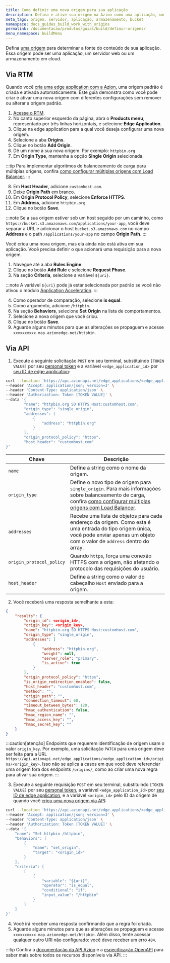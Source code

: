 ```yaml
---
title: Como definir uma nova origem para sua aplicação
description: Defina e ative sua origem na Azion como uma aplicação, um servidor web ou um armazenamento em cloud.
meta_tags: origem, servidor, aplicação, armazenamento, bucket
namespace: docs_guides_build_work_with_origins
permalink: /documentacao/produtos/guias/build/definir-origens/
menu_namespace: buildMenu
---
```


Defina [uma origem](/pt-br/documentacao/produtos/edge-application/origins/) para determinar a fonte do conteúdo de sua aplicação. Essa origem pode ser uma aplicação, um servidor web ou um armazenamento em cloud.

## Via RTM

Quando você [cria uma edge application com a Azion](/pt-br/documentacao/produtos/comecar-com-um-template/), uma origem padrão é criada e ativada automaticamente. Este guia demonstra como você pode criar e ativar uma nova origem com diferentes configurações sem remover ou alterar a origem padrão.

1. [Acesse o RTM](https://manager.azion.com).
2. No canto superior esquerdo da página, abra o **Products menu**, representado por três linhas horizontais, e selecione **Edge Application**.
3. Clique na edge application para a qual você deseja configurar uma nova origem.
4. Selecione a aba **Origins**.
5. Clique no botão **Add Origin**.
6. Dê um nome à sua nova origem. Por exemplo: `httpbin.org`
7. Em **Origin Type**, mantenha a opção **Single Origin** selecionada.

:::tip
Para implementar algoritmos de balanceamento de carga para múltiplas origens, confira [como configurar múltiplas origens com Load Balancer](/pt-br/documentacao/produtos/guias/build/configure-multiplas-origens/).
:::

8. Em **Host Header**, adicione `customhost.com`.
9. Deixe **Origin Path** em branco.
10. Em **Origin Protocol Policy**, selecione **Enforce HTTPS**.
11. Em **Address**, adicione `httpbin.org`.
12. Clique no botão **Save**.

:::note
Se a sua origem estiver sob um host seguido por um caminho, como `https://bucket.s3.amazonaws.com/applications/your-app`, você deve separar a URL e adicionar o host `bucket.s3.amazonaws.com` no campo **Address** e o path `/applications/your-app` no campo **Origin Path**.
:::

Você criou uma nova origem, mas ela ainda não está ativa em sua aplicação. Você precisa definir o que acionará uma requisição para a nova origem.

1. Navegue até a aba **Rules Engine**.
2. Clique no botão **Add Rule** e selecione **Request Phase**.
3. Na seção **Criteria**, selecione a variável `${uri}`.

:::note
A variável `${uri}` pode já estar selecionada por padrão se você não ativou o módulo [Application Acceleration](/pt-br/documentacao/produtos/edge-application/#modules).
:::

4. Como operador de comparação, selecione **is equal**.
5. Como argumento, adicione `/httpbin`.
6. Na seção **Behaviors**, selecione **Set Origin** na lista de comportamentos.
7. Selecione a nova origem que você criou.
8. Clique no botão **Save**.
9. Aguarde alguns minutos para que as alterações se propaguem e acesse `xxxxxxxxxx.map.azionedge.net/httpbin`.

## Via API

1. Execute a seguinte solicitação `POST` em seu terminal, substituindo `[TOKEN VALUE]` por seu [personal token](/pt-br/documentacao/produtos/guias/personal-tokens/) e a variável `<edge_application_id>` por [seu ID de edge application](/pt-br/documentacao/produtos/guias/build/definir-configuracoes-principais/):

```bash
curl --location 'https://api.azionapi.net/edge_applications/<edge_application_id>/origins' \
--header 'Accept: application/json; version=3' \
--header 'Content-Type: application/json' \
--header 'Authorization: Token [TOKEN VALUE]' \
--data '{
        "name": "httpbin.org SO HTTPS Host:customhost.com",
        "origin_type": "single_origin",
        "addresses": [
            {
                "address": "httpbin.org"
            }
        ],
        "origin_protocol_policy": "https",
        "host_header": "customhost.com"
}'
```

  | Chave | Descrição |
  | --- | --- |
  | `name` | Define a string como o nome da origem. |
  | `origin_type` | Define o novo tipo de origem para `single_origin`. Para mais informações sobre balanceamento de carga, confira [como configurar múltiplas origens com Load Balancer](/pt-br/documentacao/produtos/guias/build/configure-multiplas-origens/). |
  | `addresses` | Recebe uma lista de objetos para cada endereço da origem. Como esta é uma entrada do tipo origem única, você pode enviar apenas um objeto com o valor de `address` dentro do array. |
  | `origin_protocol_policy` | Quando `https`, força uma conexão HTTPS com a origem, não afetando o protocolo das requisições do usuário. |
  | `host_header` | Define a string como o valor do cabeçalho `Host` enviado para a origem. |

2. Você receberá uma resposta semelhante a esta:

```json
{
    "results": {
        "origin_id": <origin_id>,
        "origin_key": <origin_key>,
        "name": "httpbin.org SO HTTPS Host:customhost.com",
        "origin_type": "single_origin",
        "addresses": [
            {
                "address": "httpbin.org",
                "weight": null,
                "server_role": "primary",
                "is_active": true
            }
        ],
        "origin_protocol_policy": "https",
        "is_origin_redirection_enabled": false,
        "host_header": "customhost.com",
        "method": "",
        "origin_path": "",
        "connection_timeout": 60,
        "timeout_between_bytes": 120,
        "hmac_authentication": false,
        "hmac_region_name": "",
        "hmac_access_key": "",
        "hmac_secret_key": ""
    }
}
```

:::caution[atenção]
Endpoints que requerem identificação de origem usam o valor `origin_key`. Por exemplo, uma solicitação `PATCH` para uma origem deve ser feita para a URL `https://api.azionapi.net/edge_applications/<edge_application_id>/origins/<origin_key>`. Isso não se aplica a casos em que você deve referenciar uma origem fora dos endpoints `/origins/`, como ao criar uma nova regra para ativar sua origem.
:::

3. Execute a seguinte requisição `POST` em seu terminal, substituindo `[TOKEN VALUE]` por seu [personal token](/pt-br/documentacao/produtos/guias/personal-tokens/), a variável `<edge_application_id>` por [seu ID de edge application](/pt-br/documentacao/produtos/guias/build/definir-configuracoes-principais/), e a variável `<origin_id>` pelo ID da origem de quando você [criou uma nova origem via API](#via-api):

```bash
curl --location 'https://api.azionapi.net/edge_applications/<edge_application_id>/rules_engine/request/rules' \
--header 'Accept: application/json; version=3' \
--header 'Content-Type: application/json' \
--header 'Authorization: Token [TOKEN VALUE]' \
--data '{
    "name": "Set httpbin /httpbin",
    "behaviors": [
        {
            "name": "set_origin",
            "target": "<origin_id>"
        }
    ],
    "criteria": [
        [
            {
                "variable": "${uri}",
                "operator": "is_equal",
                "conditional": "if",
                "input_value": "/httpbin"
            }
        ]
    ]
}'
```

4. Você irá receber uma resposta confirmando que a regra foi criada.
5. Aguarde alguns minutos para que as alterações se propaguem e acesse `xxxxxxxxxx.map.azionedge.net/httpbin`. Além disso, tente acessar qualquer outro URI não configurado: você deve receber um erro `404`.

:::tip
Confira a [documentação da API Azion](https://api.azion.com/) e a [especificação OpenAPI](https://github.com/aziontech/azionapi-openapi/) para saber mais sobre todos os recursos disponíveis via API.
:::
